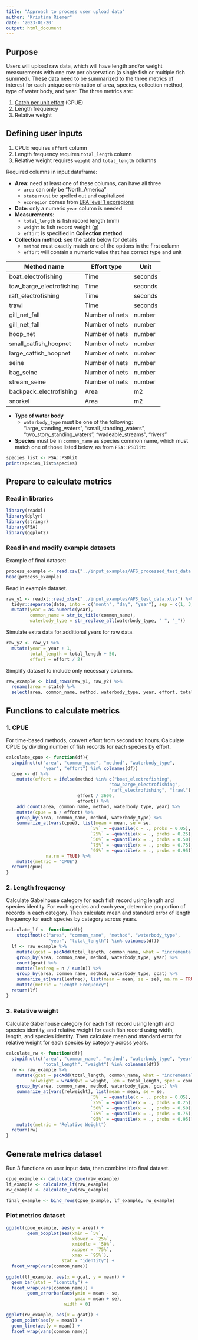 ```yaml
---
title: "Approach to process user upload data"
author: "Kristina Riemer"
date: '2023-01-20'
output: html_document
---
```


## Purpose

Users will upload raw data, which will have length and/or weight measurements with one row per observation (a single fish or multiple fish summed). These data need to be summarized to the three metrics of interest for each unique combination of area, species, collection method, type of water body, and year. The three metrics are: 

1. [Catch per unit effort](https://en.wikipedia.org/wiki/Catch_per_unit_effort) (CPUE)
2. Length frequency
3. Relative weight

## Defining user inputs

1. CPUE requires `effort` column
2. Length frequency requires `total_length` column 
3. Relative weight requires `weight` and `total_length` columns

Required columns in input dataframe: 

- **Area**: need at least one of these columns, can have all three
  - `area` can only be "North_America"
  - `state` must be spelled out and capitalized
  - `ecoregion` comes from [EPA level 1 ecoregions](https://www.epa.gov/eco-research/ecoregions-north-america)
- **Date**: only a numeric `year` column is needed
- **Measurements**: 
  - `total_length` is fish record length (mm)
  - `weight` is fish record weight (g)
  - `effort` is specified in **Collection method**
- **Collection method**: see the table below for details
  - `method` must exactly match one of the options in the first column
  - `effort` will contain a numeric value that has correct type and unit

| **Method name**          | **Effort type** | **Unit** |
|--------------------------|-----------------|----------|
| boat_electrofishing      | Time            | seconds  |
| tow_barge_electrofishing | Time            | seconds  |
| raft_electrofishing      | Time            | seconds  |
| trawl                    | Time            | seconds  |
| gill_net_fall            | Number of nets  | number   |
| gill_net_fall            | Number of nets  | number   |
| hoop_net                 | Number of nets  | number   |
| small_catfish_hoopnet    | Number of nets  | number   |
| large_catfish_hoopnet    | Number of nets  | number   |
| seine                    | Number of nets  | number   |
| bag_seine                | Number of nets  | number   |
| stream_seine             | Number of nets  | number   |
| backpack_electrofishing  | Area            | m2       |
| snorkel                  | Area            | m2       |

- **Type of water body**
  - `waterbody_type` must be one of the following: "large_standing_waters", "small_standing_waters", "two_story_standing_waters", "wadeable_streams", "rivers"
- **Species** must be in `common_name` as species common name, which must match one of those listed below, as from `FSA::PSDlit`:

```r
species_list <- FSA::PSDlit
print(species_list$species)
```

## Prepare to calculate metrics

### Read in libraries
```r
library(readxl)
library(dplyr)
library(stringr)
library(FSA)
library(ggplot2)
```

### Read in and modify example datasets

Example of final dataset: 

```r
process_example <- read.csv("../input_examples/AFS_processed_test_data.csv")
head(process_example)
```

Read in example dataset. 

```r
raw_y1 <- readxl::read_xlsx("../input_examples/AFS_test_data.xlsx") %>%
  tidyr::separate(date, into = c("month", "day", "year"), sep = c(1, 3, 7)) %>% 
  mutate(year = as.numeric(year), 
         common_name = str_to_title(common_name), 
         waterbody_type = str_replace_all(waterbody_type, " ", "_"))
```

Simulate extra data for additional years for raw data. 

```r
raw_y2 <- raw_y1 %>% 
  mutate(year = year + 1, 
         total_length = total_length + 50, 
         effort = effort / 2)
```

Simplify dataset to include only necessary columns. 

```r
raw_example <- bind_rows(raw_y1, raw_y2) %>% 
  rename(area = state) %>% 
  select(area, common_name, method, waterbody_type, year, effort, total_length, weight)
```

## Functions to calculate metrics

### 1. CPUE

For time-based methods, convert effort from seconds to hours. Calculate CPUE by dividing number of fish records for each species by effort. 

```r
calculate_cpue <- function(df){
  stopifnot(c("area", "common_name", "method", "waterbody_type", 
              "year", "effort") %in% colnames(df))
  cpue <- df %>% 
    mutate(effort = ifelse(method %in% c("boat_electrofishing", 
                                       "tow_barge_electrofishing", 
                                       "raft_electrofishing", "trawl"), 
                           effort / 3600, 
                           effort)) %>%
    add_count(area, common_name, method, waterbody_type, year) %>% 
    mutate(cpue = n / effort) %>% 
    group_by(area, common_name, method, waterbody_type) %>% 
    summarize_at(vars(cpue), list(mean = mean, se = se, 
                                `5%` = ~quantile(x = ., probs = 0.05),
                                `25%` = ~quantile(x = ., probs = 0.25),
                                `50%` = ~quantile(x = ., probs = 0.50),
                                `75%` = ~quantile(x = ., probs = 0.75),
                                `95%` = ~quantile(x = ., probs = 0.95)), 
               na.rm = TRUE) %>% 
    mutate(metric = "CPUE")
  return(cpue)
}
```

### 2. Length frequency

Calculate Gabelhouse category for each fish record using length and species identity. For each species and each year, determine proportion of records in each category. Then calculate mean and standard error of length frequency for each species by category across years. 

```r
calculate_lf <- function(df){
    stopifnot(c("area", "common_name", "method", "waterbody_type", 
                "year", "total_length") %in% colnames(df))
  lf <- raw_example %>% 
    mutate(gcat = psdAdd(total_length, common_name, what = "incremental")) %>% 
    group_by(area, common_name, method, waterbody_type, year) %>% 
    count(gcat) %>% 
    mutate(lenfreq = n / sum(n)) %>% 
    group_by(area, common_name, method, waterbody_type, gcat) %>% 
    summarize_at(vars(lenfreq), list(mean = mean, se = se), na.rm = TRUE) %>% 
    mutate(metric = "Length Frequency")
  return(lf)
}
```

### 3. Relative weight

Calculate Gabelhouse category for each fish record using length and species identity, and relative weight for each fish record using width, length, and species identity. Then calculate mean and standard error for relative weight for each species by category across years. 

```r
calculate_rw <- function(df){
  stopifnot(c("area", "common_name", "method", "waterbody_type", "year", 
              "total_length", "weight") %in% colnames(df))
  rw <- raw_example %>% 
    mutate(gcat = psdAdd(total_length, common_name, what = "incremental"), 
         relweight = wrAdd(wt = weight, len = total_length, spec = common_name)) %>% 
    group_by(area, common_name, method, waterbody_type, gcat) %>% 
    summarize_at(vars(relweight), list(mean = mean, se = se, 
                                `5%` = ~quantile(x = ., probs = 0.05),
                                `25%` = ~quantile(x = ., probs = 0.25),
                                `50%` = ~quantile(x = ., probs = 0.50),
                                `75%` = ~quantile(x = ., probs = 0.75),
                                `95%` = ~quantile(x = ., probs = 0.95)), na.rm = TRUE) %>% 
    mutate(metric = "Relative Weight")
  return(rw)
}
```

## Generate metrics dataset

Run 3 functions on user input data, then combine into final dataset. 

```r
cpue_example <- calculate_cpue(raw_example)
lf_example <- calculate_lf(raw_example)
rw_example <- calculate_rw(raw_example)

final_example <- bind_rows(cpue_example, lf_example, rw_example)
```

### Plot metrics dataset

```r
ggplot(cpue_example, aes(y = area)) +
        geom_boxplot(aes(xmin = `5%`,
                         xlower = `25%`,
                         xmiddle = `50%`,
                         xupper = `75%`,
                         xmax = `95%`),
                     stat = "identity") +
  facet_wrap(vars(common_name))
```

```r
ggplot(lf_example, aes(x = gcat, y = mean)) +
  geom_bar(stat = "identity") +
  facet_wrap(vars(common_name)) +
        geom_errorbar(aes(ymin = mean - se,
                          ymax = mean + se),
                      width = 0)
```

```r
ggplot(rw_example, aes(x = gcat)) +
  geom_point(aes(y = mean)) +
  geom_line(aes(y = mean)) +
  facet_wrap(vars(common_name))
```
